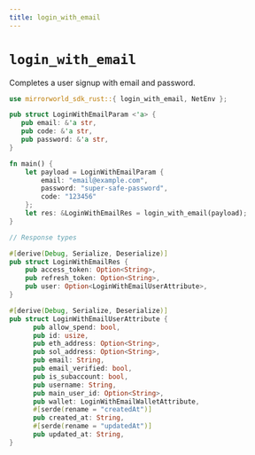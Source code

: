```yaml
---
title: login_with_email
---
```


# `login_with_email`
Completes a user signup with email and password.

```rust
use mirrorworld_sdk_rust::{ login_with_email, NetEnv };

pub struct LoginWithEmailParam <'a> {
   pub email: &'a str,
   pub code: &'a str,
   pub password: &'a str,
}

fn main() {
    let payload = LoginWithEmailParam {
        email: "email@example.com",
        password: "super-safe-password",
        code: "123456"
    };
    let res: &LoginWithEmailRes = login_with_email(payload);
}

// Response types

#[derive(Debug, Serialize, Deserialize)]
pub struct LoginWithEmailRes {
    pub access_token: Option<String>,
    pub refresh_token: Option<String>,
    pub user: Option<LoginWithEmailUserAttribute>,
}

#[derive(Debug, Serialize, Deserialize)]
pub struct LoginWithEmailUserAttribute {
      pub allow_spend: bool,
      pub id: usize,
      pub eth_address: Option<String>,
      pub sol_address: Option<String>,
      pub email: String,
      pub email_verified: bool,
      pub is_subaccount: bool,
      pub username: String,
      pub main_user_id: Option<String>,
      pub wallet: LoginWithEmailWalletAttribute,
      #[serde(rename = "createdAt")]
      pub created_at: String,
      #[serde(rename = "updatedAt")]
      pub updated_at: String,
}
```
